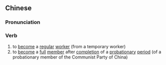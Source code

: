 {{also|转正}}
==Chinese==
{{zh-forms|s=转正}}

===Pronunciation===
{{zh-pron
|m=zhuǎnzhèng
|c=zyun2 zing3
|mn=qz,xm,zz:choán-chèng
|cat=v
}}

===Verb===
{{zh-verb}}

# to [[become]] a [[regular]] [[worker]] (from a temporary worker)
# to [[become]] a [[full]] [[member]] after [[completion]] of a [[probationary]] [[period]] (of a probationary member of the Communist Party of China)